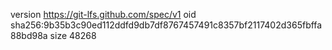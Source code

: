 version https://git-lfs.github.com/spec/v1
oid sha256:9b35b3c90ed112ddfd9db7df8767457491c8357bf2117402d365fbffa88bd98a
size 48268

